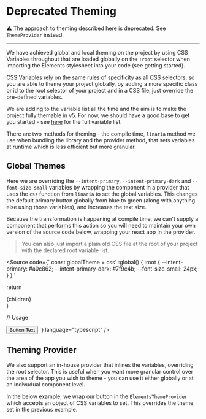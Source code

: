 
<Meta of={ThemingStories} />

# Deprecated Theming

⚠️ The approach to theming described here is deprecated. See `ThemeProvider` instead.

---

We have achieved global and local theming on the project by using CSS Variables throughout that are loaded globally on the `:root` selector when importing the Elements stylesheet into your code (see getting started).

CSS Variables rely on the same rules of specificity as all CSS selectors, so you are able to theme your project globally, by adding a more specific class or id to the root selector of your project and in a CSS file, just override the pre-defined variables.

We are adding to the variable list all the time and the aim is to make the project fully themable in v5. For now, we should have a good base to get you started - see [here](https://github.com/reapit/elements/blob/main/src/styles/globals.ts#L189) for the full variable list.

There are two methods for theming - the compile time, `linaria` method we use when bundling the library and the provider method, that sets variables at runtime which is less efficient but more granular.

## Global Themes

Here we are overriding the `--intent-primary`, `--intent-primary-dark` and `--font-size-small` variables by wrapping the component in a provider that uses the `css` function from `linaria` to set the global variables. This changes the default primary button globally from blue to green (along with anything else using those variables), and increases the text size.

Because the transformation is happening at compile time, we can't supply a component that performs this action so you will need to maintain your own version of the source code below, wrapping your react app in the provider.

> You can also just import a plain old CSS file at the root of your project with the declared root variable list.

<Source
  code={`
  const globalTheme = css'
    :global() {
      :root {
        --intent-primary: #a0c862;
        --intent-primary-dark: #7f9c4b;
        --font-size-small: 24px;
      }
    }
  '

return <div className={globalTheme}>{children}</div>
}

// Usage

<GlobalThemeProvider>
  <Button variant="primary">Button Text</Button>
</GlobalThemeProvider>
`} language="typescript" />

## Theming Provider

We also support an in-house provider that inlines the variables, overriding the root selector. This is useful when you want more granular control over the area of the app you wish to theme - you can use it either globally or at an indivudual component level.

In the below example, we wrap our button in the `ElementsThemeProvider` which accepts an object of CSS variables to set. This overrides the theme set in the previous example.

<Canvas of={ThemingStories.DeprecatedThemingProvider} />

<RenderHtmlMarkup of={ThemingStories.DeprecatedThemingProvider} />
